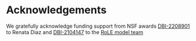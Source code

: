 # Acknowledgements


We gratefully acknowledge funding support from NSF awards [DBI-2208901](https://www.nsf.gov/awardsearch/showAward?AWD_ID=2208901&HistoricalAwards=false) to Renata Diaz and [DBI-2104147](https://www.nsf.gov/awardsearch/showAward?AWD_ID=2104147&HistoricalAwards=false) to the [RoLE model team](https://role-model.github.io/)